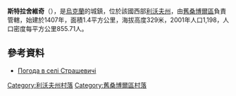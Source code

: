 {{coord|49|27|3|N|23|4|4|E|scale:100000|display=title}}

'''斯特拉舍維奇'''（{{lang-uk|Страшевичі}}），是[[烏克蘭|烏克蘭]]的城鎮，位於該國西部[[利沃夫州|利沃夫州]]，由[[舊桑博爾區|舊桑博爾區]]負責管轄，始建於1407年，面積1.4平方公里，海拔高度329米，2001年人口1,198，人口密度每平方公里855.71人。

==參考資料==
* [http://weather.in.ua/ua/l'vovskaja/25337 Погода в селі Страшевичі]{{Wayback|url=http://weather.in.ua/ua/l%27vovskaja/25337 |date=20160305083704 }}

[[Category:利沃夫州村落|Category:利沃夫州村落]]
[[Category:舊桑博爾區村落|Category:舊桑博爾區村落]]


{{Lviv-geo-stub}}